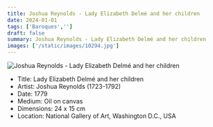 ```yaml
---
title: Joshua Reynolds - Lady Elizabeth Delmé and her children
date: 2024-01-01
tags: ['Baroques','']
draft: false
summary: Joshua Reynolds - Lady Elizabeth Delmé and her children
images: ['/static/images/10294.jpg']
---
```


![Joshua Reynolds - Lady Elizabeth Delmé and her children](/static/images/10294.jpg)

* Title: Lady Elizabeth Delmé and her children
* Artist: Joshua Reynolds (1723-1792)
* Date: 1779
* Medium: Oil on canvas
* Dimensions: 24 x 15 cm 
* Location: National Gallery of Art, Washington D.C., USA


